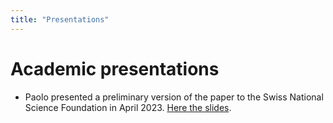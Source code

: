 ```yaml
---
title: "Presentations"
---
```


# Academic presentations

-   Paolo presented a preliminary version of the paper to the Swiss National Science Foundation in April 2023. [Here the slides](Slides/SNSF_04_2023_Paolo.pdf).
